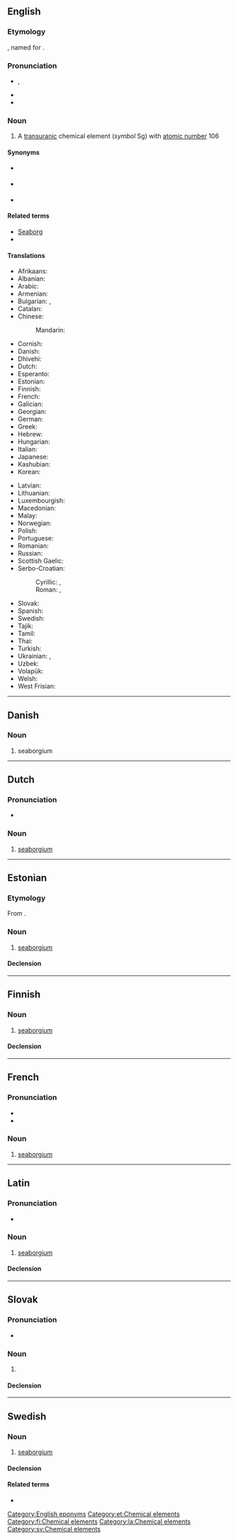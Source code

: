 {{also|Seaborgium}}
==English==
{{elements|en|Sg|dubnium|Db|bohrium|Bh}}

===Etymology===
{{suffix|en|Seaborg|ium}}, named for {{w|Glenn T. Seaborg}}.

===Pronunciation===
* {{enPR|sēbôr'gēəm}}, {{IPA|en|/siːˈbɔːɹɡiəm/}}
* {{audio|en|En-uk-seaborgium.oga|Audio (UK)}}
* {{audio|en|En-seaborgium.oga|Audio}}

===Noun===
{{en-noun|-}}
{{wikipedia}}

# A [[transuranic]] chemical element (''symbol'' Sg) with [[atomic number]] 106

====Synonyms====
* {{l|en|eka-tungsten}} {{qualifier|used before the element was discovered}}
* {{l|en|rutherfordium}} {{qualifier|proposed by the [[w:IUPAC|IUPAC]], but rejected, and now used for element 104}}
* {{l|en|unnilhexium}} {{qualifier|used before the element was officially named}}

====Related terms====
* [[w:Glenn T. Seaborg|Seaborg]]
* {{l|en|seaborgate}}

====Translations====
{{trans-top|chemical element with atomic number 106}}
* Afrikaans: {{t+|af|seaborgium}}
* Albanian: {{t|sq|siborgium}}
* Arabic: {{t|ar|سِيبُورْجِيُوم|m|tr=sīborgiyūm}}
* Armenian: {{t|hy|սիբորգիում}}
* Bulgarian: {{t|bg|зеабо́ргий|m}}, {{t|bg|сибо́ргий|sc=Cyrl}}
* Catalan: {{t+|ca|seaborgi|m}}
* Chinese:
*: Mandarin: {{t+|cmn|𨭎|tr=xǐ}}
* Cornish: {{t|kw|seaborgyum}}
* Danish: {{t+|da|seaborgium|n}}
* Dhivehi: {{t-needed|dv}}
* Dutch: {{t+|nl|seaborgium|n}}
* Esperanto: {{t+|eo|seborgio}}
* Estonian: {{t+|et|seaborgium}}
* Finnish: {{t+|fi|seaborgium}}
* French: {{t+|fr|seaborgium|m}}
* Galician: {{t+|gl|seaborxio|m}}
* Georgian: {{t|ka|სიბორგიუმი}}
* German: {{t+|de|Seaborgium|n}}
* Greek: {{t+|el|σιμπόργκιο|n}}
* Hebrew: {{t+|he|סיבורגיום|tr=sibórgiyum}}
* Hungarian: {{t+|hu|sziborgium}}
* Italian: {{t+|it|seaborgio|m}}
* Japanese: {{t+|ja|シーボーギウム|tr=shībōgiumu}}
* Kashubian: {{t|csb|seabórg}}
* Korean: {{t+|ko|시보귬}}
{{trans-mid}}
* Latvian: {{t|lv|sībordžijs|m}}
* Lithuanian: {{t+|lt|syborgis}}
* Luxembourgish: {{t|lb|Seaborgium}}
* Macedonian: {{t|mk|сиборгиум|m}}
* Malay: {{t|ms|siborgium}}
* Norwegian: {{t|no|seaborgium}}
* Polish: {{t+|pl|seaborg|m}}
* Portuguese: {{t+|pt|seabórgio|m}}
* Romanian: {{t+|ro|seaborgiu|n}}
* Russian: {{t+|ru|сибо́ргий|m}}
* Scottish Gaelic: {{t|gd|seaboirgiam}}
* Serbo-Croatian:
*: Cyrillic: {{t|sh|сиборгиjум|m}}, {{t|sh|сеаборгиј|m}}
*: Roman: {{t|sh|siborgijum|m}}, {{t+|sh|seaborgij|m}}
* Slovak: {{t|sk|seaborgium|n}}
* Spanish: {{t+|es|seaborgio|m}}
* Swedish: {{t+|sv|seaborgium|n}}
* Tajik: {{t|tg|сиборгий}}
* Tamil: {{t|ta|சீபோர்ஜியம்}}
* Thai: {{t|th|ชีบอรเกียม|tr=sībokiam}}
* Turkish: {{t|tr|seaborgiyum}}
* Ukrainian: {{t|uk|сібо́ргій|m}}, {{t|uk|сібо́рґій|m}}
* Uzbek: {{t|uz|siborgiy}}
* Volapük: {{t+|vo|siborgin}}
* Welsh: {{t|cy|seaborgiwm|m}}
* West Frisian: {{t|fy|seaborgium}}
{{trans-bottom}}

[[Category:English eponyms]]

----

==Danish==

===Noun===
{{da-noun}}

# seaborgium

----

==Dutch==
{{wikipedia|lang=nl}}
{{elements|nl|Sg|dubnium|Db|bohrium|Bh}}

===Pronunciation===
* {{audio|nl|Nl-seaborgium.ogg|Audio}}

===Noun===
{{nl-noun|n|-|-}}

# [[#English|seaborgium]]

----

==Estonian==

===Etymology===
From {{bor|et|en|seaborgium}}.

===Noun===
{{et-noun|seaborgiumi|seaborgiumi|par2=seaborgiumit}}

# [[#English|seaborgium]]

====Declension====
{{et-decl-seminar|seaborgium}}
{{et-decl-õpik|n=sg|seaborgium|i}}

[[Category:et:Chemical elements]]

----

==Finnish==
{{wikipedia|lang=fi}}

===Noun===
{{fi-noun}}

# [[#English|seaborgium]]

====Declension====
{{fi-decl-risti|n=sg|seaborgium|||a|i=0}}

[[Category:fi:Chemical elements]]

----

==French==

===Pronunciation===
* {{fr-IPA|siborguium}}
* {{audio|fr|LL-Q150 (fra)-WikiLucas00-seaborgium.wav|Audio}}

===Noun===
{{fr-noun|m}}

# [[seaborgium#English|seaborgium]]

{{C|fr|Chemical elements}}

----

==Latin==
{{wikipedia|lang=la}}

===Pronunciation===
* {{la-IPA|sēborgium}}

===Noun===
{{la-noun|seaborgium<2.-ium>}}

# [[#English|seaborgium]]

====Declension====
{{la-ndecl|seaborgium<2.-ium>}}

[[Category:la:Chemical elements]]

----

==Slovak==
{{elements|sk|Sg|dubnium|Db|bohrium|Bh}}

===Pronunciation===
* {{IPA|sk|/ˈsiːbɔrɡium/}}

===Noun===
{{sk-noun|g=n|gen=seaborgia|decl=mesto}}

# {{l|en|seaborgium}} {{gloss|element}}

====Declension====
{{sk-decl-noun-sg|seaborgium|seaborgia|seaborgiu|seaborgium|seaborgiu|seaborgiom}}

----

==Swedish==
{{wikipedia|lang=sv}}

===Noun===
{{sv-noun|n}}

# [[#English|seaborgium]]

====Declension====
{{sv-noun-unc-irreg-n|2=seaborgiumet}}

====Related terms====
* {{l|sv|Sjöberg}}

[[Category:sv:Chemical elements]]